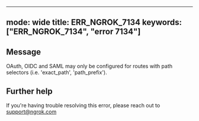 
---
mode: wide
title: ERR_NGROK_7134
keywords: ["ERR_NGROK_7134", "error 7134"]
---

## Message
OAuth, OIDC and SAML may only be configured for routes with path selectors (i.e. 'exact_path', 'path_prefix').




## Further help
If you're having trouble resolving this error, please reach out to [support@ngrok.com](mailto:support@ngrok.com?subject=Help%20with%20ERR_NGROK_7134)

